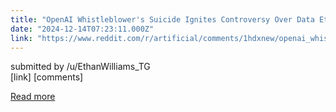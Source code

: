 ```yaml
---
title: "OpenAI Whistleblower's Suicide Ignites Controversy Over Data Ethics In Tech"
date: "2024-12-14T07:23:11.000Z"
link: "https://www.reddit.com/r/artificial/comments/1hdxnew/openai_whistleblowers_suicide_ignites_controversy/"
---
```


submitted by    /u/EthanWilliams_TG  
 [link]   [comments]

[Read more](https://www.reddit.com/r/artificial/comments/1hdxnew/openai_whistleblowers_suicide_ignites_controversy/)
